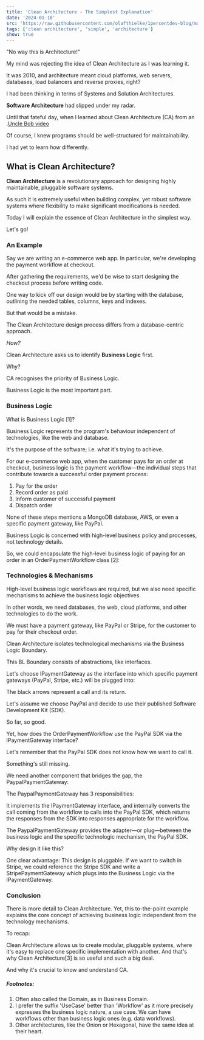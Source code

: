 ```yaml
---
title: 'Clean Architecture - The Simplest Explanation'
date: '2024-01-10'
src: 'https://raw.githubusercontent.com/olafthielke/1percentdev-blog/main/images/clean-architecture-simplest-explanation.png'
tags: ['clean architecture', 'simple', 'architecture']
show: true
---
```


"No way this is Architecture!"

My mind was rejecting the idea of Clean Architecture as I was learning it.

It was 2010, and architecture meant cloud platforms, web servers, databases, load balancers and reverse proxies, right?

I had been thinking in terms of Systems and Solution Architectures.

**Software Architecture** had slipped under my radar.

Until that fateful day, when I learned about Clean Architecture (CA) from an .<a href="https://cleancoders.com/" target="_blank">Uncle Bob video</a>


Of course, I knew programs should be well-structured for maintainability.

I had yet to learn *how* differently.

## What is Clean Architecture?
**Clean Architecture** is a revolutionary approach for designing highly maintainable, pluggable software systems. 

As such it is extremely useful when building complex, yet robust software systems where flexibility to make significant modifications is needed. 



Today I will explain the essence of Clean Architecture in the simplest way.


Let's go!


### An Example
Say we are writing an e-commerce web app. In particular, we're developing the payment workflow at checkout.


After gathering the requirements, we'd be wise to start designing the checkout process before writing code.

One way to kick off our design would be by starting with the database, outlining the needed tables, columns, keys and indexes.

But that would be a mistake.

The Clean Architecture design process differs from a database-centric approach.

*How?*

Clean Architecture asks us to identify **Business Logic** first.

Why?

CA recognises the priority of Business Logic.

Business Logic is the most important part.


### Business Logic
What is Business Logic [1]?

Business Logic represents the program's behaviour independent of technologies, like the web and database.

It's the purpose of the software; i.e. what it's trying to achieve.


For our e-commerce web app, when the customer pays for an order at checkout, business logic is the payment workflow—the individual steps that contribute towards a successful order payment process:

1. Pay for the order
2. Record order as paid
3. Inform customer of successful payment
4. Dispatch order

None of these steps mentions a MongoDB database, AWS, or even a specific payment gateway, like PayPal.

Business Logic is concerned with high-level business policy and processes, not technology details.


So, we could encapsulate the high-level business logic of paying for an order in an OrderPaymentWorkflow class [2]:

<CustomImage src="https://raw.githubusercontent.com/olafthielke/1percentdev-blog/main/images/ca-simplest-1.png" alt="OrderPaymentWorkflow class" />

### Technologies & Mechanisms
High-level business logic workflows are required, but we also need specific mechanisms to achieve the business logic objectives.

In other words, we need databases, the web, cloud platforms, and other technologies to do the work.


We must have a payment gateway, like PayPal or Stripe, for the customer to pay for their checkout order.

Clean Architecture isolates technological mechanisms via the Business Logic Boundary.

This BL Boundary consists of abstractions, like interfaces.

Let's choose IPaymentGateway as the interface into which specific payment gateways (PayPal, Stripe, etc.) will be plugged into:

<CustomImage src="https://raw.githubusercontent.com/olafthielke/1percentdev-blog/main/images/ca-simplest-2.png" alt="IPaymentGateway interface" />

The black arrows represent a call and its return.


Let's assume we choose PayPal and decide to use their published Software Development Kit (SDK).

So far, so good.


Yet, how does the OrderPaymentWorkflow use the PayPal SDK via the IPaymentGateway interface?

Let's remember that the PayPal SDK does not know how we want to call it.

<CustomImage src="https://raw.githubusercontent.com/olafthielke/1percentdev-blog/main/images/ca-simplest-3.png" alt="PayPal SDK" />

Something's still missing.

We need another component that bridges the gap, the PaypalPaymentGateway:

<CustomImage src="https://raw.githubusercontent.com/olafthielke/1percentdev-blog/main/images/ca-simplest-4.png" alt="PaypalPaymentGateway" />

The PaypalPaymentGateway has 3 responsibilities:

It implements the IPaymentGateway interface, and
internally converts the call coming from the workflow to calls into the PayPal SDK, which
returns the responses from the SDK into responses appropriate for the workflow.

The PaypalPaymentGateway provides the adapter—or plug—between the business logic and the specific technologic mechanism, the PayPal SDK.


Why design it like this?

One clear advantage: This design is pluggable. If we want to switch in Stripe, we could reference the Stripe SDK and write a StripePaymentGateway which plugs into the Business Logic via the IPaymentGateway.


### Conclusion
There is more detail to Clean Architecture. Yet, this to-the-point example explains the core concept of achieving business logic independent from the technology mechanisms.

To recap:

Clean Architecture allows us to create modular, pluggable systems, where it's easy to replace one specific implementation with another.
And that's why Clean Architecture[3] is so useful and such a big deal.

And why it's crucial to know and understand CA.

##### Footnotes: 
1. Often also called the Domain, as in Business Domain.
2. I prefer the suffix 'UseCase' better than 'Workflow' as it more precisely expresses the business logic nature, a use case. We can have workflows other than business logic ones (e.g. data workflows).
3. Other architectures, like the Onion or Hexagonal, have the same idea at their heart.